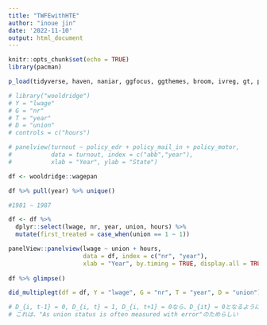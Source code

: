 ```yaml
---
title: "TWFEwithHTE"
author: "inoue jin"
date: '2022-11-10'
output: html_document
---
```


```r
knitr::opts_chunk$set(echo = TRUE)
library(pacman)

p_load(tidyverse, haven, naniar, ggfocus, ggthemes, broom, ivreg, gt, parameters, DIDmultiplegt, TwoWayFEWeights, wooldridge, panelView)

```

```r


# library("wooldridge")
# Y = "lwage"
# G = "nr"
# T = "year"
# D = "union"
# controls = c("hours")

# panelview(turnout ~ policy_edr + policy_mail_in + policy_motor, 
#           data = turnout, index = c("abb","year"), 
#           xlab = "Year", ylab = "State")

df <- wooldridge::wagepan

df %>% pull(year) %>% unique()

#1981 ~ 1987

df <- df %>% 
  dplyr::select(lwage, nr, year, union, hours) %>% 
  mutate(first_treated = case_when(union == 1 ~ 1))

panelView::panelview(lwage ~ union + hours,
                     data = df, index = c("nr", "year"),
                     xlab = "Year", by.timing = TRUE, display.all = TRUE)
 
df %>% glimpse()  

did_multiplegt(df = df, Y = "lwage", G = "nr", T = "year", D = "union")

# D_{i, t-1} = 0, D_{i, t} = 1, D_{i, t+1} = 0なら、D_{it} = 0となるようにしたらしい
# これは、"As union status is often measured with error"のためらしい







```




```r





```

